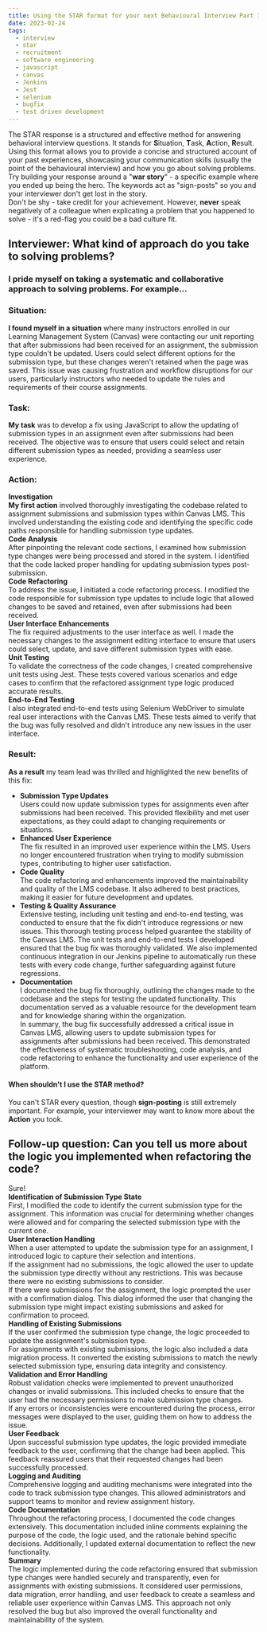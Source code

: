 ```yaml
---
title: Using the STAR format for your next Behavioural Interview Part 1
date: 2023-02-24
tags:
  - interview
  - star
  - recruitment
  - software engineering
  - javascript
  - canvas
  - Jenkins
  - Jest
  - selenium
  - bugfix
  - test driven development
---
```

The STAR response is a structured and effective method for answering behavioral interview questions. It stands for ****S****ituation, ****T****ask, ****A****ction, ****R****esult. Using this format allows you to provide a concise and structured account of your past experiences, showcasing your communication skills (usually the point of the behavioural interview) and how you go about solving problems.  
Try building your response around a "**war story**" - a specific example where you ended up being the hero. The keywords act as "sign-posts" so you and your interviewer don't get lost in the story.  
Don't be shy - take credit for your achievement. However, ****never**** speak negatively of a colleague when explicating a problem that you happened to solve - it's a red-flag you could be a bad culture fit.  
## Interviewer: What kind of approach do you take to solving problems?
### I pride myself on taking a systematic and collaborative approach to solving problems. For example... 
### Situation:  
**I found myself in a situation** where many instructors enrolled in our Learning Management System (Canvas) were contacting our unit reporting that after submissions had been received for an assignment, the submission type couldn't be updated. Users could select different options for the submission type, but these changes weren't retained when the page was saved. This issue was causing frustration and workflow disruptions for our users, particularly instructors who needed to update the rules and requirements of their course assignments.
### Task:  
**My task** was to develop a fix using JavaScript to allow the updating of submission types in an assignment even after submissions had been received. The objective was to ensure that users could select and retain different submission types as needed, providing a seamless user experience.  
### Action:  
**Investigation**  
**My first action** involved thoroughly investigating the codebase related to assignment submissions and submission types within Canvas LMS. This involved understanding the existing code and identifying the specific code paths responsible for handling submission type updates.  
**Code Analysis**  
After pinpointing the relevant code sections, I examined how submission type changes were being processed and stored in the system. I identified that the code lacked proper handling for updating submission types post-submission.  
**Code Refactoring**  
To address the issue, I initiated a code refactoring process. I modified the code responsible for submission type updates to include logic that allowed changes to be saved and retained, even after submissions had been received.  
**User Interface Enhancements**  
The fix required adjustments to the user interface as well. I made the necessary changes to the assignment editing interface to ensure that users could select, update, and save different submission types with ease.  
**Unit Testing**  
To validate the correctness of the code changes, I created comprehensive unit tests using Jest. These tests covered various scenarios and edge cases to confirm that the refactored assignment type logic produced accurate results.  
**End-to-End Testing**  
I also integrated end-to-end tests using Selenium WebDriver to simulate real user interactions with the Canvas LMS. These tests aimed to verify that the bug was fully resolved and didn't introduce any new issues in the user interface.  
### Result:  
**As a result** my team lead was thrilled and highlighted the new benefits of this fix:  
- **Submission Type Updates**  
Users could now update submission types for assignments even after submissions had been received. This provided flexibility and met user expectations, as they could adapt to changing requirements or situations.  
- **Enhanced User Experience**  
The fix resulted in an improved user experience within the LMS. Users no longer encountered frustration when trying to modify submission types, contributing to higher user satisfaction.  
- **Code Quality**  
The code refactoring and enhancements improved the maintainability and quality of the LMS codebase. It also adhered to best practices, making it easier for future development and updates.  
- **Testing & Quality Assurance**  
Extensive testing, including unit testing and end-to-end testing, was conducted to ensure that the fix didn't introduce regressions or new issues. This thorough testing process helped guarantee the stability of the Canvas LMS.  The unit tests and end-to-end tests I developed ensured that the bug fix was thoroughly validated. We also implemented continuous integration in our Jenkins pipeline to automatically run these tests with every code change, further safeguarding against future regressions.  
- **Documentation**  
I documented the bug fix thoroughly, outlining the changes made to the codebase and the steps for testing the updated functionality. This documentation served as a valuable resource for the development team and for knowledge sharing within the organization.  
In summary, the bug fix successfully addressed a critical issue in Canvas LMS, allowing users to update submission types for assignments after submissions had been received. This demonstrated the effectiveness of systematic troubleshooting, code analysis, and code refactoring to enhance the functionality and user experience of the platform.  
#### When shouldn't I use the STAR method?  
You can't STAR every question, though **sign-posting** is still extremely important. For example, your interviewer may want to know more about the **Action** you took.
## Follow-up question: Can you tell us more about the logic you implemented when refactoring the code?

Sure!  
**Identification of Submission Type State**  
First, I modified the code to identify the current submission type for the assignment. This information was crucial for determining whether changes were allowed and for comparing the selected submission type with the current one.  
**User Interaction Handling**  
When a user attempted to update the submission type for an assignment, I introduced logic to capture their selection and intentions.  
If the assignment had no submissions, the logic allowed the user to update the submission type directly without any restrictions. This was because there were no existing submissions to consider.  
If there were submissions for the assignment, the logic prompted the user with a confirmation dialog. This dialog informed the user that changing the submission type might impact existing submissions and asked for confirmation to proceed.  
**Handling of Existing Submissions**  
If the user confirmed the submission type change, the logic proceeded to update the assignment's submission type.  
For assignments with existing submissions, the logic also included a data migration process. It converted the existing submissions to match the newly selected submission type, ensuring data integrity and consistency.  
**Validation and Error Handling**  
Robust validation checks were implemented to prevent unauthorized changes or invalid submissions. This included checks to ensure that the user had the necessary permissions to make submission type changes.  
If any errors or inconsistencies were encountered during the process, error messages were displayed to the user, guiding them on how to address the issue.  
**User Feedback**  
Upon successful submission type updates, the logic provided immediate feedback to the user, confirming that the change had been applied. This feedback reassured users that their requested changes had been successfully processed.  
**Logging and Auditing**  
Comprehensive logging and auditing mechanisms were integrated into the code to track submission type changes. This allowed administrators and support teams to monitor and review assignment history.  
**Code Documentation**  
Throughout the refactoring process, I documented the code changes extensively. This documentation included inline comments explaining the purpose of the code, the logic used, and the rationale behind specific decisions. Additionally, I updated external documentation to reflect the new functionality.  
**Summary**  
The logic implemented during the code refactoring ensured that submission type changes were handled securely and transparently, even for assignments with existing submissions. It considered user permissions, data migration, error handling, and user feedback to create a seamless and reliable user experience within Canvas LMS. This approach not only resolved the bug but also improved the overall functionality and maintainability of the system.  
